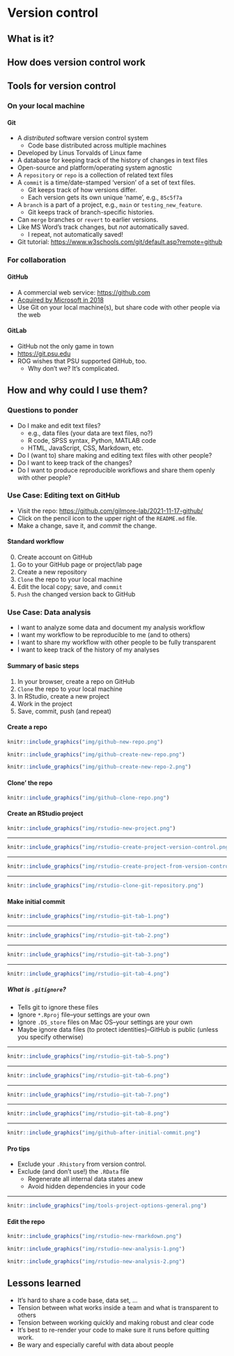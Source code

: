 # Version control

## What is it?

## How does version control work

## Tools for version control

### On your local machine

#### Git

- A *distributed* software version control system
    - Code base distributed across multiple machines
- Developed by Linus Torvalds of Linux fame
- A database for keeping track of the history of changes in text files
- Open-source and platform/operating system agnostic
- A `repository` or `repo` is a collection of related text files
- A `commit` is a time/date-stamped 'version' of a set of text files.
    - Git keeps track of how versions differ.
    - Each version gets its own unique 'name', e.g., `85c5f7a`
- A `branch` is a part of a project, e.g., `main` or `testing_new_feature`.
    - Git keeps track of branch-specific histories.
- Can `merge` branches or `revert` to earlier versions.
- Like MS Word's track changes, but *not* automatically saved.
    - <span class="red">I repeat, not automatically saved!</span>
- Git tutorial: <https://www.w3schools.com/git/default.asp?remote=github>

### For collaboration

#### GitHub

- A commercial web service: <https://github.com>
- [Acquired by Microsoft in 2018](https://blogs.microsoft.com/blog/2018/10/26/microsoft-completes-github-acquisition/)
- Use Git on your local machine(s), but share code with other people via the web

#### GitLab

- GitHub not the only game in town
- <https://git.psu.edu>
- ROG wishes that PSU supported GitHub, too.
    - Why don't we? It's complicated.

## How and why could I use them?

### Questions to ponder

- Do I make and edit text files?
    - e.g., data files (your data are text files, no?)
    - R code, SPSS syntax, Python, MATLAB code
    - HTML, JavaScript, CSS, Markdown, etc.
- Do I (want to) share making and editing text files with other people?
- Do I want to keep track of the changes?
- Do I want to produce reproducible workflows and share them openly with other people?

### Use Case: Editing text on GitHub

- Visit the repo: <https://github.com/gilmore-lab/2021-11-17-github/>
- Click on the pencil icon to the upper right of the `README.md` file.
- Make a change, save it, and *commit* the change.

#### Standard workflow

0. Create account on GitHub
1. Go to your GitHub page or project/lab page
2. Create a new repository
3. `Clone` the repo to your local machine
4. Edit the local copy; save, and `commit`
5. `Push` the changed version back to GitHub

### Use Case: Data analysis

- I want to analyze some data and document my analysis workflow
- I want my workflow to be reproducible to me (and to others)
- I want to share my workflow with other people to be fully transparent
- I want to keep track of the history of my analyses

#### Summary of basic steps

1. In your browser, create a repo on GitHub
2. `Clone` the repo to your local machine
3. In RStudio, create a new project
3. Work in the project
4. Save, commit, push (and repeat)

#### Create a repo

```r
knitr::include_graphics("img/github-new-repo.png")
```

```r
knitr::include_graphics("img/github-create-new-repo.png")
```



```r
knitr::include_graphics("img/github-create-new-repo-2.png")
```

#### Clone' the repo

```r
knitr::include_graphics("img/github-clone-repo.png")
```

#### Create an RStudio project

```r
knitr::include_graphics("img/rstudio-new-project.png")
```

---

```r
knitr::include_graphics("img/rstudio-create-project-version-control.png")
```

---

```r
knitr::include_graphics("img/rstudio-create-project-from-version-control-git.png")
```

---

```r
knitr::include_graphics("img/rstudio-clone-git-repository.png")
```

#### Make initial commit

```r
knitr::include_graphics("img/rstudio-git-tab-1.png")
```

---

```r
knitr::include_graphics("img/rstudio-git-tab-2.png")
```

---

```r
knitr::include_graphics("img/rstudio-git-tab-3.png")
```

---

```r
knitr::include_graphics("img/rstudio-git-tab-4.png")
```

##### What is `.gitignore`?

- Tells git to ignore these files
- Ignore `*.Rproj` file--your settings are your own
- Ignore `.DS_store` files on Mac OS--your settings are your own
- Maybe ignore data files (to protect identities)--<span class="red">GitHub is public (unless you specify otherwise)</span>

---

```r
knitr::include_graphics("img/rstudio-git-tab-5.png")
```

---

```r
knitr::include_graphics("img/rstudio-git-tab-6.png")
```

---

```r
knitr::include_graphics("img/rstudio-git-tab-7.png")
```

---

```r
knitr::include_graphics("img/rstudio-git-tab-8.png")
```

---

```r
knitr::include_graphics("img/github-after-initial-commit.png")
```

#### Pro tips

- Exclude your `.Rhistory` from version control.
- Exclude (and don't use!) the `.RData` file
  - Regenerate all internal data states anew
  - Avoid hidden dependencies in your code

---

```r
knitr::include_graphics("img/tools-project-options-general.png")
```

#### Edit the repo

```r
knitr::include_graphics("img/rstudio-new-rmarkdown.png")
```


```r
knitr::include_graphics("img/rstudio-new-analysis-1.png")
```

```r
knitr::include_graphics("img/rstudio-new-analysis-2.png")
```
    
## Lessons learned

- It's hard to share a code base, data set, ...
- Tension between what works inside a team and what is transparent to others
- Tension between working quickly and making robust and clear code
- It's best to re-render your code to make sure it runs before quitting work.
- Be wary and especially careful with data about people
